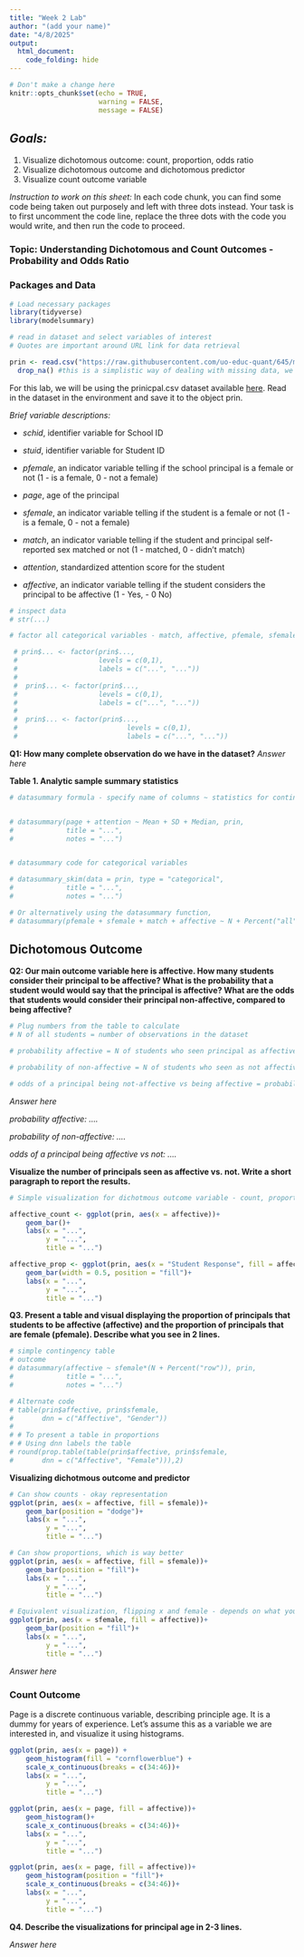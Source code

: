 ```yaml
---
title: "Week 2 Lab"
author: "(add your name)"
date: "4/8/2025"
output:
  html_document:
    code_folding: hide
---
```


```r

# Don't make a change here
knitr::opts_chunk$set(echo = TRUE,
                      warning = FALSE,
                      message = FALSE)
```

## *Goals:*


1. Visualize dichotomous outcome: count, proportion, odds ratio
2. Visualize dichotomous outcome and dichotomous predictor
3. Visualize count outcome variable

*Instruction to work on this sheet:* In each code chunk, you can find some code being taken out purposely and left with three dots instead. Your task is to first uncomment the code line, replace the three dots with the code you would write, and then run the code to proceed.

### Topic: Understanding Dichotomous and Count Outcomes - Probability and Odds Ratio

### Packages and Data 

```r
# Load necessary packages 
library(tidyverse)
library(modelsummary)

# read in dataset and select variables of interest 
# Quotes are important around URL link for data retrieval 

prin <- read.csv("https://raw.githubusercontent.com/uo-educ-quant/645/master/data/principal.csv") %>% 
  drop_na() #this is a simplistic way of dealing with missing data, we simply drop observations with missingness on any row
```

For this lab, we will be using the prinicpal.csv dataset available [here](https://raw.githubusercontent.com/uo-educ-quant/645/master/data/principal.csv). 
Read in the dataset in the environment and save it to the object prin.

*Brief variable descriptions:*

 - *schid*, identifier variable for School ID
 
 - *stuid*, identifier variable for Student ID
 
 - *pfemale*, an indicator variable telling if the school principal is a female or not (1 - is a female, 0 - not a female)
 
 - *page*, age of the principal
 
 - *sfemale*, an indicator variable telling if the student is a female or not (1 - is a female, 0 - not a female)
 
 - *match*, an indicator variable telling if the student and principal self-reported sex matched or not (1 - matched, 0 - didn't match)
 
 - *attention*, standardized attention score for the student
 
 - *affective*, an indicator variable telling if the student considers the principal to be affective (1 - Yes, - 0 No)

```r
# inspect data 
# str(...)

# factor all categorical variables - match, affective, pfemale, sfemale

 # prin$... <- factor(prin$...,
 #                    levels = c(0,1),
 #                    labels = c("...", "..."))
 # 
 #  prin$... <- factor(prin$...,
 #                    levels = c(0,1),
 #                    labels = c("...", "..."))
 #  
 #  prin$... <- factor(prin$..., 
 #                           levels = c(0,1),
 #                           labels = c("...", "..."))

```

**Q1: How many complete observation do we have in the dataset?**
*Answer here*

**Table 1. Analytic sample summary statistics**

```r
# datasummary formula - specify name of columns ~ statistics for continuous variables


# datasummary(page + attention ~ Mean + SD + Median, prin,
#             title = "...",
#             notes = "...")


# datasummary code for categorical variables 

# datasummary_skim(data = prin, type = "categorical",
#             title = "...",
#             notes = "...")

# Or alternatively using the datasummary function,
# datasummary(pfemale + sfemale + match + affective ~ N + Percent("all"), prin)
```

## Dichotomous Outcome

**Q2: Our main outcome variable here is affective. How many students consider their principal to be affective? What is the probability that a student would would say that the principal is affective? What are the odds that students would consider their principal non-affective, compared to being affective?**


```r
# Plug numbers from the table to calculate
# N of all students = number of observations in the dataset

# probability affective = N of students who seen principal as affective / N of all students 

# probability of non-affective = N of students who seen as not affective / N of all students 

# odds of a principal being not-affective vs being affective = probability not-affective / probability of affective

```

*Answer here*

*probability affective: ....*

*probability of non-affective: ....*

*odds of a principal being affective vs not: ....*

**Visualize the number of principals seen as affective vs. not. Write a short paragraph to report the results. **

```r
# Simple visualization for dichotmous outcome variable - count, proportion

affective_count <- ggplot(prin, aes(x = affective))+
    geom_bar()+
    labs(x = "...",
         y = "...",
         title = "...")

affective_prop <- ggplot(prin, aes(x = "Student Response", fill = affective))+
    geom_bar(width = 0.5, position = "fill")+
    labs(x = "...",
         y = "...",
         title = "...")
```


**Q3. Present a table and visual displaying the proportion of principals that students to be affective (affective) and the proportion of principals that are female (pfemale). Describe what you see in 2 lines.**

```r
# simple contingency table
# outcome 
# datasummary(affective ~ sfemale*(N + Percent("row")), prin,
#             title = "...",
#             notes = "...")

# Alternate code
# table(prin$affective, prin$sfemale, 
#       dnn = c("Affective", "Gender"))
# 
# # To present a table in proportions
# # Using dnn labels the table
# round(prop.table(table(prin$affective, prin$sfemale, 
#       dnn = c("Affective", "Female"))),2) 
```

**Visualizing dichotmous outcome and predictor**

```r
# Can show counts - okay representation
ggplot(prin, aes(x = affective, fill = sfemale))+
    geom_bar(position = "dodge")+
    labs(x = "...",
         y = "...",
         title = "...")

# Can show proportions, which is way better
ggplot(prin, aes(x = affective, fill = sfemale))+
    geom_bar(position = "fill")+
    labs(x = "...",
         y = "...",
         title = "...")

# Equivalent visualization, flipping x and female - depends on what you want to say
ggplot(prin, aes(x = sfemale, fill = affective))+
    geom_bar(position = "fill")+
    labs(x = "...",
         y = "...",
         title = "...")
```


*Answer here*

### Count Outcome

Page is a discrete continuous variable, describing principle age. It is a dummy for years of experience. Let's assume this as a variable we are interested in, and visualize it using histograms.

```r
ggplot(prin, aes(x = page)) +
    geom_histogram(fill = "cornflowerblue") +
    scale_x_continuous(breaks = c(34:46))+
    labs(x = "...",
         y = "...",
         title = "...")
```

```r
ggplot(prin, aes(x = page, fill = affective))+
    geom_histogram()+
    scale_x_continuous(breaks = c(34:46))+
    labs(x = "...",
         y = "...",
         title = "...")

ggplot(prin, aes(x = page, fill = affective))+
    geom_histogram(position = "fill")+
    scale_x_continuous(breaks = c(34:46))+
    labs(x = "...",
         y = "...",
         title = "...")
```

**Q4. Describe the visualizations for principal age in 2-3 lines.**

*Answer here*


